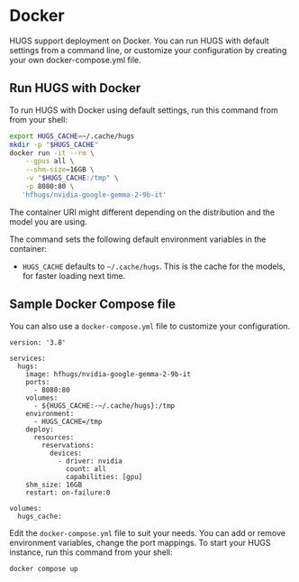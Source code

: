 # Docker

HUGS support deployment on Docker. You can run HUGS with default settings from a command line, or customize your configuration by creating your own docker-compose.yml file.

## Run HUGS with Docker

To run HUGS with Docker using default settings, run this command from from your shell:

```bash
export HUGS_CACHE=~/.cache/hugs
mkdir -p "$HUGS_CACHE"
docker run -it --rm \
    --gpus all \
    --shm-size=16GB \
    -v "$HUGS_CACHE:/tmp" \
    -p 8080:80 \
   'hfhugs/nvidia-google-gemma-2-9b-it'
```

<Tip>

The container URI might different depending on the distribution and the model you are using.

</Tip>

The command sets the following default environment variables in the container:

- `HUGS_CACHE` defaults to `~/.cache/hugs`. This is the cache for the models, for faster loading next time.

## Sample Docker Compose file

You can also use a `docker-compose.yml` file to customize your configuration.

```
version: '3.8'

services:
  hugs:
    image: hfhugs/nvidia-google-gemma-2-9b-it
    ports:
      - 8080:80
    volumes:
      - ${HUGS_CACHE:-~/.cache/hugs}:/tmp
    environment:
      - HUGS_CACHE=/tmp
    deploy:
      resources:
        reservations:
          devices:
            - driver: nvidia
              count: all
              capabilities: [gpu]
    shm_size: 16GB
    restart: on-failure:0

volumes:
  hugs_cache:

```

Edit the `docker-compose.yml` file to suit your needs. You can add or remove environment variables, change the port mappings. To start your HUGS instance, run this command from your shell:

```bash
docker compose up
```
